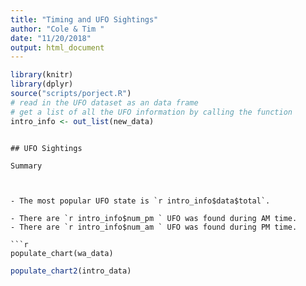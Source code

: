 ```yaml
---
title: "Timing and UFO Sightings"
author: "Cole & Tim "
date: "11/20/2018"
output: html_document
---
```



```r
library(knitr)
library(dplyr)
source("scripts/porject.R")
# read in the UFO dataset as an data frame
# get a list of all the UFO information by calling the function
intro_info <- out_list(new_data)
```
```

## UFO Sightings

Summary



- The most popular UFO state is `r intro_info$data$total`.

- There are `r intro_info$num_pm ` UFO was found during AM time.
- There are `r intro_info$num_am ` UFO was found during PM time.

```r
populate_chart(wa_data)
```


```r
populate_chart2(intro_data)
```

